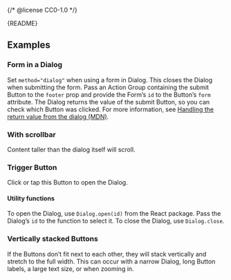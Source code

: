 {/* @license CC0-1.0 */}


<Meta of={DialogStories} />

<Markdown>{README}</Markdown>

<Primary />

<Controls />

## Examples

### Form in a Dialog

Set `method="dialog"` when using a form in Dialog.
This closes the Dialog when submitting the form.
Pass an Action Group containing the submit Button to the `footer` prop and provide the Form’s `id` to the Button’s `form` attribute.
The Dialog returns the value of the submit Button, so you can check which Button was clicked.
For more information, see [Handling the return value from the dialog (MDN)](https://developer.mozilla.org/en-US/docs/Web/HTML/Element/dialog#handling_the_return_value_from_the_dialog).

<Canvas of={DialogStories.FormDialog} />

### With scrollbar

Content taller than the dialog itself will scroll.

<Canvas of={DialogStories.WithScrollbar} />

### Trigger Button

Click or tap this Button to open the Dialog.

<Canvas of={DialogStories.TriggerButton} />

#### Utility functions

To open the Dialog, use `Dialog.open(id)` from the React package.
Pass the Dialog’s `id` to the function to select it.
To close the Dialog, use `Dialog.close`.

### Vertically stacked Buttons

If the Buttons don’t fit next to each other, they will stack vertically and stretch to the full width.
This can occur with a narrow Dialog, long Button labels, a large text size, or when zooming in.

<Canvas of={DialogStories.VerticalButtons} />
